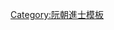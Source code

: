 {{Navbox
|name = 成泰十九年丁未科庭試正副榜
|title = [[阮朝成泰十九年丁未科貢士進士列表|成泰十九年（1907年）丁未科庭試正副榜]]
|titlestyle = background-color:#FFD700;
|image =
|style = width:100%;text-align:center; 
|groupstyle = text-align:center; background-color:#FFD700;
|liststyle = text-align:center;
|state = {{{state<includeonly>|collapsed</includeonly>}}}
|group1 = 第二甲<br>勅賜進士出身<br>共4名
|list1 = '''[[阮惟勫]]''' - [[黎完|黎　完]] - [[阮克拈]] - [[阮德理]]

|group2 = 第三甲<br>勅賜同進士出身<br>共3名
|list2 = [[陳廷週|陳廷俊]] - [[黎克玧]] - [[黎至詢]]

|group3 = 副榜<br>共6名
|list3 = [[阮叔巆]] - [[杜文燧]] - [[阮文成]] - [[潘善念]] - [[阮碩性]] - [[潘惟溥]]

|belowstyle = text-align: center; background-color:#FFD700;
|below='''前一科：[[Template:成泰十六年甲辰科庭試正副榜|成泰十六年甲辰科]]　'''·'''　後一科：[[Template:維新四年庚戌科庭試正副榜|維新四年庚戌科]]'''
}}
<noinclude>[[Category:成泰十九年丁未科進士| ]]
[[Category:阮朝進士模板]]</noinclude>